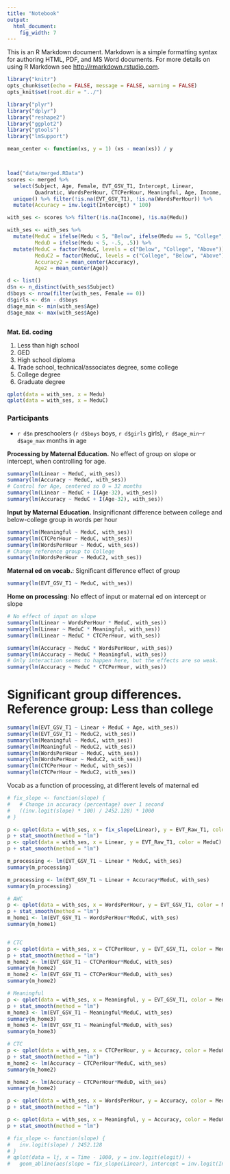 ```yaml
---
title: "Notebook"
output:
  html_document:
    fig_width: 7
---
```


This is an R Markdown document. Markdown is a simple formatting syntax for authoring HTML, PDF, and MS Word documents. For more details on using R Markdown see <http://rmarkdown.rstudio.com>.

```r
library("knitr")
opts_chunk$set(echo = FALSE, message = FALSE, warning = FALSE)
opts_knit$set(root.dir = "../")
```

```r
library("plyr")
library("dplyr")
library("reshape2")
library("ggplot2")
library("gtools")
library("lmSupport")

mean_center <- function(xs, y = 1) (xs - mean(xs)) / y



load("data/merged.RData")
scores <- merged %>%
  select(Subject, Age, Female, EVT_GSV_T1, Intercept, Linear, 
         Quadratic, WordsPerHour, CTCPerHour, Meaningful, Age, Income, Medu) %>% 
  unique() %>% filter(!is.na(EVT_GSV_T1), !is.na(WordsPerHour)) %>% 
  mutate(Accuracy = inv.logit(Intercept) * 100)

with_ses <- scores %>% filter(!is.na(Income), !is.na(Medu))

with_ses <- with_ses %>% 
  mutate(MeduC = ifelse(Medu < 5, "Below", ifelse(Medu == 5, "College", "Above")),
         MeduD = ifelse(Medu < 5, -.5, .5)) %>% 
  mutate(MeduC = factor(MeduC, levels = c("Below", "College", "Above")),
         MeduC2 = factor(MeduC, levels = c("College", "Below", "Above")),
         Accuracy2 = mean_center(Accuracy),
         Age2 = mean_center(Age))
```


```r
d <- list()
d$n <- n_distinct(with_ses$Subject)
d$boys <- nrow(filter(with_ses, Female == 0))
d$girls <- d$n - d$boys
d$age_min <- min(with_ses$Age)
d$age_max <- max(with_ses$Age)
```


```r

```

**Mat. Ed. coding**

1. Less than high school
2. GED
3. High school diploma
4. Trade school, technical/associates degree, some college
5. College degree
6. Graduate degree


```r
qplot(data = with_ses, x = Medu)
qplot(data = with_ses, x = MeduC)
```


### Participants

* `r d$n` preschoolers (`r d$boys` boys, `r d$girls` girls), `r d$age_min`--`r d$age_max` months in age

**Processing by Maternal Education.** No effect of group on slope or intercept, when controlling for age. 

```r
summary(lm(Linear ~ MeduC, with_ses))
summary(lm(Accuracy ~ MeduC, with_ses))
# Control for Age, centered so 0 = 32 months
summary(lm(Linear ~ MeduC + I(Age-32), with_ses))
summary(lm(Accuracy ~ MeduC + I(Age-32), with_ses))
```


**Input by Maternal Education.** Insignificnant difference between college and below-college group in words per hour

```r
summary(lm(Meaningful ~ MeduC, with_ses))
summary(lm(CTCPerHour ~ MeduC, with_ses))
summary(lm(WordsPerHour ~ MeduC, with_ses))
# Change reference group to College
summary(lm(WordsPerHour ~ MeduC2, with_ses))
```


**Maternal ed on vocab.**: Significant difference effect of group

```r
summary(lm(EVT_GSV_T1 ~ MeduC, with_ses))
```

**Home on processing**: No effect of input or maternal ed on intercept or slope 

```r
# No effect of input on slope
summary(lm(Linear ~ WordsPerHour * MeduC, with_ses))
summary(lm(Linear ~ MeduC * Meaningful, with_ses))
summary(lm(Linear ~ MeduC * CTCPerHour, with_ses))

summary(lm(Accuracy ~ MeduC * WordsPerHour, with_ses))
summary(lm(Accuracy ~ MeduC * Meaningful, with_ses))
# Only interaction seems to happen here, but the effects are so weak.
summary(lm(Accuracy ~ MeduC * CTCPerHour, with_ses))
```


























# Significant group differences. Reference group: Less than college
```r
summary(lm(EVT_GSV_T1 ~ Linear + MeduC + Age, with_ses))
summary(lm(EVT_GSV_T1 ~ MeduC2, with_ses))
summary(lm(Meaningful ~ MeduC, with_ses))
summary(lm(Meaningful ~ MeduC2, with_ses))
summary(lm(WordsPerHour ~ MeduC, with_ses))
summary(lm(WordsPerHour ~ MeduC2, with_ses))
summary(lm(CTCPerHour ~ MeduC, with_ses))
summary(lm(CTCPerHour ~ MeduC2, with_ses))

```


Vocab as a function of processing, at different levels of maternal ed
```r
# fix_slope <- function(slope) {
#   # Change in accuracy (percentage) over 1 second
#   ((inv.logit(slope) * 100) / 2452.128) * 1000
# }

p <- qplot(data = with_ses, x = fix_slope(Linear), y = EVT_Raw_T1, color = MeduC) 
p + stat_smooth(method = "lm")
p <- qplot(data = with_ses, x = Linear, y = EVT_Raw_T1, color = MeduC) 
p + stat_smooth(method = "lm")

m_processing <- lm(EVT_GSV_T1 ~ Linear * MeduC, with_ses)
summary(m_processing)

m_processing <- lm(EVT_GSV_T1 ~ Linear + Accuracy*MeduC, with_ses)
summary(m_processing)

# AWC
p <- qplot(data = with_ses, x = WordsPerHour, y = EVT_GSV_T1, color = MeduC) 
p + stat_smooth(method = "lm")
m_home1 <- lm(EVT_GSV_T1 ~ WordsPerHour*MeduC, with_ses)
summary(m_home1)


# CTC
p <- qplot(data = with_ses, x = CTCPerHour, y = EVT_GSV_T1, color = MeduC) 
p + stat_smooth(method = "lm")
m_home2 <- lm(EVT_GSV_T1 ~ CTCPerHour*MeduC, with_ses)
summary(m_home2)
m_home2 <- lm(EVT_GSV_T1 ~ CTCPerHour*MeduD, with_ses)
summary(m_home2)

# Meaningful
p <- qplot(data = with_ses, x = Meaningful, y = EVT_GSV_T1, color = MeduC) 
p + stat_smooth(method = "lm")
m_home3 <- lm(EVT_GSV_T1 ~ Meaningful*MeduC, with_ses)
summary(m_home3)
m_home3 <- lm(EVT_GSV_T1 ~ Meaningful*MeduD, with_ses)
summary(m_home3)

# CTC
p <- qplot(data = with_ses, x = CTCPerHour, y = Accuracy, color = MeduC) 
p + stat_smooth(method = "lm")
m_home2 <- lm(Accuracy ~ CTCPerHour*MeduC, with_ses)
summary(m_home2)

m_home2 <- lm(Accuracy ~ CTCPerHour*MeduD, with_ses)
summary(m_home2)

p <- qplot(data = with_ses, x = WordsPerHour, y = Accuracy, color = MeduC) 
p + stat_smooth(method = "lm")

p <- qplot(data = with_ses, x = Meaningful, y = Accuracy, color = MeduC) 
p + stat_smooth(method = "lm")

```



```r
# fix_slope <- function(slope) {
#   inv.logit(slope) / 2452.128
# }
# qplot(data = lj, x = Time - 1000, y = inv.logit(elogit)) + 
#   geom_abline(aes(slope = fix_slope(Linear), intercept = inv.logit(Intercept))) + facet_wrap("Subject")

```

